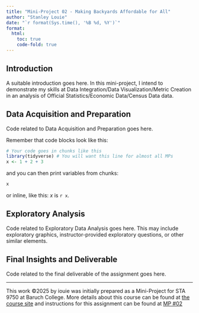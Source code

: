 ```yaml
---
title: "Mini-Project 02 - Making Backyards Affordable for All"
author: "Stanley Louie"
date: "`r format(Sys.time(), '%B %d, %Y')`"
format:
  html:
    toc: true
    code-fold: true
---
```


## Introduction

A suitable introduction goes here. In this mini-project, I intend to demonstrate
my skills at Data Integration/Data Visualization/Metric Creation in an analysis of Official Statistics/Economic Data/Census Data data.

## Data Acquisition and Preparation

Code related to Data Acquisition and Preparation goes here.

Remember that code blocks look like this: 

```r
# Your code goes in chunks like this
library(tidyverse) # You will want this line for almost all MPs
x <- 1 + 2 + 3
```

and you can then print variables from chunks: 

```r
x
```

or inline, like this: $x$ is `r x`.

## Exploratory Analysis

Code related to Exploratory Data Analysis goes here. This may include
exploratory graphics, instructor-provided exploratory questions, or other
similar elements. 

## Final Insights and Deliverable

Code related to the final deliverable of the assignment goes here. 



------------------------------------------------------------------------

This work ©2025 by iouie was initially prepared as a Mini-Project for
STA 9750 at Baruch College. More details about this course can be found at
[the course site](https://michael-weylandt.com/STA9750) and instructions for
this assignment can be found at 
[MP #02](https://michael-weylandt.com/STA9750/miniprojects/mini02.html)
